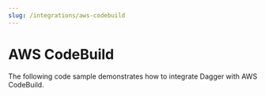 ```yaml
---
slug: /integrations/aws-codebuild
---
```


# AWS CodeBuild

The following code sample demonstrates how to integrate Dagger with AWS CodeBuild.

```yaml title="buildspec.yml" file=./snippets/buildspec.yml
```
